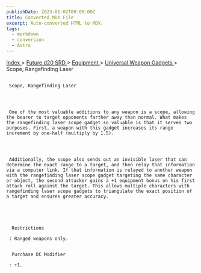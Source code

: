 ```yaml
---
publishDate: 2023-01-02T00:00:00Z
title: Converted MDX File
excerpt: Auto-converted HTML to MDX.
tags:
  - markdown
  - conversion
  - Astro
---
```







[
      Index
     ](-index)
     >
     [
      Future d20 SRD
     ](future-d20-srd-index)
     >
     [
      Equipment
     ](future-d20-srd-equipment-index)
     >
     [
      Universal Weapon Gadgets
     ](future-d20-srd-equipment-gadgets-universal-weapons-index)
     > Scope, Rangefinding Laser
    





## 
     Scope, Rangefinding Laser
    



     One of the most valuable additions to any weapon is a scope, allowing the bearer to target opponents farther away than normal. What makes the rangefinding laser scope gadget so valuable is that it serves two purposes. First, a weapon with this gadget increases its range increment by one-half (multiply by 1.5).
    



     Additionally, the scope also sends out an invisible laser that can determine the exact range to a target, and then relay that information via a computer link. If that information is relayed to another weapon with the rangefinding laser scope gadget targeting the same character or object, the second attacker gains a +1 equipment bonus on his first attack roll against the target. This allows multiple characters with rangefinding laser scope gadgets to triangulate the exact position of a target and ensures greater accuracy.
    




      Restrictions
     
     : Ranged weapons only.
     

      Purchase DC Modifier
     
     : +1.
    




